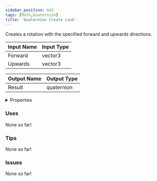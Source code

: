 ```yaml
---
sidebar_position: 642
tags: [Math,Quaternion]
title: 'Quaternion Create Look'
---
```


Creates a rotation with the specified forward and upwards directions.






<EsbSvg />

| Input Name | Input Type |
|-----------|-----------|
| Forward | vector3 |
| Upwards | vector3 |

| Output Name | Output Type |
|-----------|-----------|
| Result | quaternion |


<details>
  <summary>Properties</summary>
  <div>
    <div>
    <table>
      <thead>
        <tr>
          <th>Is beta required?</th>
          <th>❌</th>
        </tr>
        <tr>
          <th>Is this chip a trolling risk?</th>
          <th>❌</th>
        </tr>
        <tr>
          <th>Is this chip a role assignment risk?</th>
          <th>❌</th>
        </tr>
        <tr>
          <th>Chip UUID</th>
          <th>b28f369d-6758-4afc-80e2-8f09ea1df125</th>
        </tr>
      </thead>
    </table>
    </div>
  </div>
</details>

### Uses

None so far!

### Tips

None so far!

### Issues

None so far!